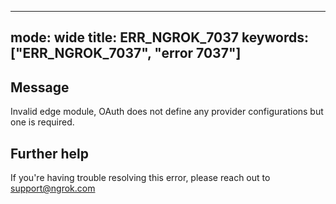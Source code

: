 
---
mode: wide
title: ERR_NGROK_7037
keywords: ["ERR_NGROK_7037", "error 7037"]
---

## Message
Invalid edge module, OAuth does not define any provider configurations but one is required.




## Further help
If you're having trouble resolving this error, please reach out to [support@ngrok.com](mailto:support@ngrok.com?subject=Help%20with%20ERR_NGROK_7037)

